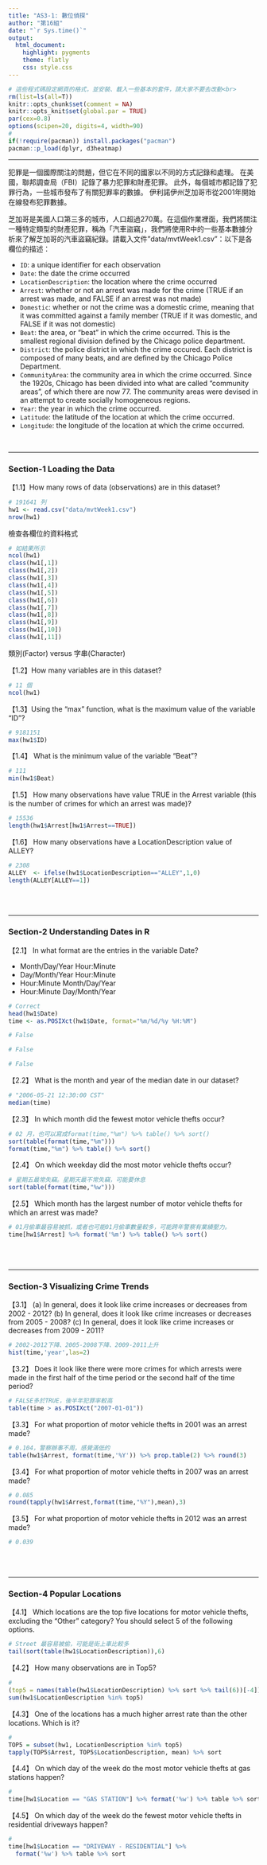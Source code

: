 ```yaml
---
title: "AS3-1: 數位偵探"
author: "第16組"
date: "`r Sys.time()`"
output: 
  html_document:
    highlight: pygments
    theme: flatly
    css: style.css
---
```


```r
# 這些程式碼設定網頁的格式，並安裝、載入一些基本的套件，請大家不要去改動<br>
rm(list=ls(all=T))
knitr::opts_chunk$set(comment = NA)
knitr::opts_knit$set(global.par = TRUE)
par(cex=0.8)
options(scipen=20, digits=4, width=90)
#
if(!require(pacman)) install.packages("pacman")
pacman::p_load(dplyr, d3heatmap)
```
<hr>

犯罪是一個國際關注的問題，但它在不同的國家以不同的方式記錄和處理。 在美國，聯邦調查局（FBI）記錄了暴力犯罪和財產犯罪。 此外，每個城市都記錄了犯罪行為，一些城市發布了有關犯罪率的數據。 伊利諾伊州芝加哥市從2001年開始在線發布犯罪數據。

芝加哥是美國人口第三多的城市，人口超過270萬。在這個作業裡面，我們將關注一種特定類型的財產犯罪，稱為「汽車盜竊」，我們將使用R中的一些基本數據分析來了解芝加哥的汽車盜竊紀錄。請載入文件"data/mvtWeek1.csv"：以下是各欄位的描述：

+ `ID`: a unique identifier for each observation
+ `Date`: the date the crime occurred
+ `LocationDescription`: the location where the crime occurred
+ `Arrest`: whether or not an arrest was made for the crime (TRUE if an arrest was made, and FALSE if an arrest was not made)
+ `Domestic`: whether or not the crime was a domestic crime, meaning that it was committed against a family member (TRUE if it was domestic, and FALSE if it was not domestic)
+ `Beat`: the area, or "beat" in which the crime occurred. This is the smallest regional division defined by the Chicago police department.
+ `District`: the police district in which the crime occured. Each district is composed of many beats, and are defined by the Chicago Police Department.
+ `CommunityArea`: the community area in which the crime occurred. Since the 1920s, Chicago has been divided into what are called "community areas", of which there are now 77. The community areas were devised in an attempt to create socially homogeneous regions.
+ `Year`: the year in which the crime occurred.
+ `Latitude`: the latitude of the location at which the crime occurred.
+ `Longitude`: the longitude of the location at which the crime occurred.

<br>

- - -

###  Section-1 Loading the Data

【1.1】How many rows of data (observations) are in this dataset?
```r
# 191641 列
hw1 <- read.csv("data/mvtWeek1.csv")
nrow(hw1)
```

檢查各欄位的資料格式
```r
# 如結果所示
ncol(hw1)
class(hw1[,1])
class(hw1[,2])
class(hw1[,3])
class(hw1[,4])
class(hw1[,5])
class(hw1[,6])
class(hw1[,7])
class(hw1[,8])
class(hw1[,9])
class(hw1[,10])
class(hw1[,11])
```

類別(Factor) versus 字串(Character)

【1.2】How many variables are in this dataset?
```r
# 11 個
ncol(hw1)
```


【1.3】Using the "max" function, what is the maximum value of the variable "ID"?
```r
# 9181151
max(hw1$ID)
```


【1.4】 What is the minimum value of the variable "Beat"?
```r
# 111
min(hw1$Beat)
```


【1.5】 How many observations have value TRUE in the Arrest variable (this is the number of crimes for which an arrest was made)?
```r
# 15536
length(hw1$Arrest[hw1$Arrest==TRUE])

```

【1.6】 How many observations have a LocationDescription value of ALLEY?
```r
# 2308
ALLEY  <- ifelse(hw1$LocationDescription=="ALLEY",1,0)
length(ALLEY[ALLEY==1])
```


<br><br>

- - -

### Section-2 Understanding Dates in R

【2.1】 In what format are the entries in the variable Date?

+ Month/Day/Year Hour:Minute
+ Day/Month/Year Hour:Minute
+ Hour:Minute Month/Day/Year
+ Hour:Minute Day/Month/Year

```r
# Correct
head(hw1$Date)
time <- as.POSIXct(hw1$Date, format="%m/%d/%y %H:%M")
```

```r
# False
```

```r
# False
```

```r
# False
```


【2.2】 What is the month and year of the median date in our dataset? 
```r
# "2006-05-21 12:30:00 CST"
median(time)
```

【2.3】 In which month did the fewest motor vehicle thefts occur?
```r
# 02 月，也可以寫成format(time,"%m") %>% table() %>% sort()
sort(table(format(time,"%m")))
format(time,"%m") %>% table() %>% sort()
```

【2.4】 On which weekday did the most motor vehicle thefts occur?
```r
# 星期五最常失竊。星期天最不常失竊，可能要休息
sort(table(format(time,"%w")))
```

【2.5】 Which month has the largest number of motor vehicle thefts for which an arrest was made?
```r
# 01月偷車最容易被抓，或者也可能01月偷車數量較多，可能跨年警察有業績壓力。
time[hw1$Arrest] %>% format('%m') %>% table() %>% sort()
```

<br><br>

- - -

### Section-3 Visualizing Crime Trends

【3.1】 (a) In general, does it look like crime increases or decreases from 2002 - 2012? (b) In general, does it look like crime increases or decreases from 2005 - 2008? (c) In general, does it look like crime increases or decreases from 2009 - 2011?
```r
# 2002-2012下降、2005-2008下降、2009-2011上升
hist(time,'year',las=2)
```

【3.2】 Does it look like there were more crimes for which arrests were made in the first half of the time period or the second half of the time period?
```r
# FALSE多於TRUE，後半年犯罪率較高
table(time > as.POSIXct("2007-01-01"))

```

【3.3】 For what proportion of motor vehicle thefts in 2001 was an arrest made?
```r
# 0.104，警察辦事不周，感覺滿低的
table(hw1$Arrest, format(time,'%Y')) %>% prop.table(2) %>% round(3)
```

【3.4】 For what proportion of motor vehicle thefts in 2007 was an arrest made?
```r
# 0.085
round(tapply(hw1$Arrest,format(time,"%Y"),mean),3)
```

【3.5】 For what proportion of motor vehicle thefts in 2012 was an arrest made?
```r
# 0.039
```

<br><br>

- - -

### Section-4 Popular Locations

【4.1】 Which locations are the top five locations for motor vehicle thefts, excluding the "Other" category? You should select 5 of the following options.

```r
# Street 最容易被偷，可能是街上車比較多
tail(sort(table(hw1$LocationDescription)),6)
```

【4.2】 How many observations are in Top5?
```r
#
(top5 = names(table(hw1$LocationDescription) %>% sort %>% tail(6))[-4])
sum(hw1$LocationDescription %in% top5)
```

【4.3】 One of the locations has a much higher arrest rate than the other locations. Which is it? 
```r
#
TOP5 = subset(hw1, LocationDescription %in% top5)
tapply(TOP5$Arrest, TOP5$LocationDescription, mean) %>% sort
```

【4.4】 On which day of the week do the most motor vehicle thefts at gas stations happen?
```r
#
time[hw1$Location == "GAS STATION"] %>% format('%w') %>% table %>% sort
```

【4.5】 On which day of the week do the fewest motor vehicle thefts in residential driveways happen?
```r
#
time[hw1$Location == "DRIVEWAY - RESIDENTIAL"] %>% 
  format('%w') %>% table %>% sort
```


<br><br><br>


